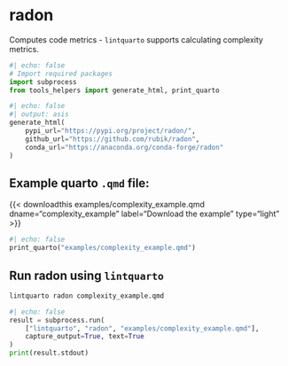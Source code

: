 <hr style="height:0pt; visibility:hidden;" />

# radon

Computes code metrics - `lintquarto` supports calculating complexity metrics.

```python
#| echo: false
# Import required packages
import subprocess
from tools_helpers import generate_html, print_quarto
```

```python
#| echo: false
#| output: asis
generate_html(
    pypi_url="https://pypi.org/project/radon/",
    github_url="https://github.com/rubik/radon",
    conda_url="https://anaconda.org/conda-forge/radon"
)
```

## Example quarto `.qmd` file:

{{< downloadthis examples/complexity_example.qmd dname="complexity_example" label="Download the example" type="light" >}}

:::{.pale-grey}
```python
#| echo: false
print_quarto("examples/complexity_example.qmd")
```
:::

## Run radon using `lintquarto`

```.bash
lintquarto radon complexity_example.qmd
```

:::{.pale-green}
<style>
.cell-output-stdout code {
  word-break: break-word !important;
  white-space: pre-wrap !important;
}
</style>
```python
#| echo: false
result = subprocess.run(
    ["lintquarto", "radon", "examples/complexity_example.qmd"],
    capture_output=True, text=True
)
print(result.stdout)
```
:::